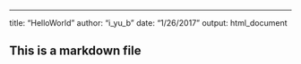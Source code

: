 ---
title: "HelloWorld"
author: "i_yu_b"
date: "1/26/2017"
output: html_document

## This is a markdown file

